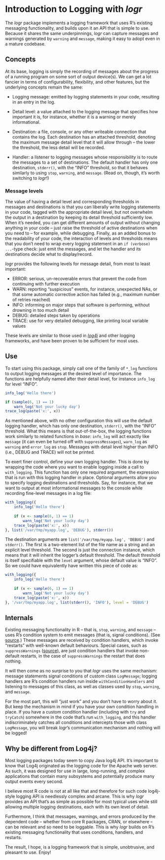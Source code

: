 <!--
%\VignetteEngine{knitr}
%\VignetteIndexEntry{Introduction to logging with _logr_}
-->

Introduction to Logging with _logr_
===================================

The _logr_ package implements a logging framework that uses R's
existing messaging functionality, and builds upon it an API that is
simple to use. Because it shares the same underpinnings, _logr_ can
capture messages and warnings generated by `warning` and `message`,
making it easy to adopt even in a mature codebase.


Concepts
--------

At its base, logging is simply the recording of messages about the
progress of a running program on some sort of output device(s). We can
get a lot fancier in terms of configurability, flexibility, and other
features, but the underlying concepts remain the same:

- Logging message: emitted by logging statements in your code,
  resulting in an entry in the log.
  
- Detail level: a value attached to the logging message that specifies
  how important it is, for instance, whether it is a warning or merely
  informational.
  
- Destination: a file, console, or any other writeable connection that
  contains the log. Each destination has an attached threshold,
  denoting the maximum message detail level that it will allow through
  -- the lower the threshold, the less detail will be recorded.
  
- Handler: a listener to logging messages whose responsibility is to
  route the messages to a set of destinations. The default handler has
  only one destination, `stderr()`, with the "INFO" threshold, so that
  it behaves similarly to using `stop`, `warning`, and `message`.
  (Read on, though, it's worth switching to _logr_!)


### Message levels

The value of having a detail level and corresponding thresholds in
messages and destinations is that you can liberally write logging
statements in your code, tagged with the appropriate detail level, but
not overwhelm the output in a destination by keeping its detail
threshold sufficiently low. When it's needed, you can get different
amounts of output without changing anything in your code -- just raise
the threshold of active destinations when you need to -- for example,
while debugging. Finally, as an added bonus to the readability of your
code, the interaction of levels and thresholds means that you don't
need to wrap every logging statement in an `if (verbose) ...`-type
check: just emit the messages, and let the handler and its
destinations decide what to display/record.

_logr_ provides the following levels for message detail, from most to
least important:

- ERROR: serious, un-recoverable errors that prevent the code from
  continuing with further execution
- WARN: reporting "suspicious" events, for instance, unexpected NAs,
  or that some automatic corrective action has failed (e.g., maximum
  number of retries reached)
- INFO: informing on major steps that software is performing, without
  drowning in too much detail
- DEBUG: detailed steps taken by operations
- TRACE: use for very detailed debugging, like printing local variable
  values

These levels are similar to those used in
[_log4j_](http://logging.apache.org/log4j/) and other logging
frameworks, and have been proven to be sufficient for most uses.


Use
---

To start using this package, simply call one of the family of `*_log`
functions to output logging messages at the desired level of
importance. The functions are helpfully named after their detail
level, for instance `info_log` for level "INFO".

```r
info_log('Hello there')

if (sample(6, 1) == 1)
    warn_log('Not your lucky day')
trace_log(paste('x:', x))
```

As mentioned above, with no other configuration this will use the
default logging handler, which has only one destination, `stderr()`,
with the "INFO" threshold. What this means is that out-of-the-box, the
logging functions work similarly to related functions in _base_:
`info_log` will act exactly like `message` (it can even be turned off
with `suppressMessages`), `warn_log` as `warning` and `error_log` as
`stop`. Messages with detail level higher than INFO (i.e., DEBUG and
TRACE) will not be printed.

To exert finer control, define your own logging handler. This is done
by wrapping the code where you want to enable logging inside a call to
`with_logging`. This function has only one required argument, the
expression that is run with this logging handler in place. Optional
arguments allow you to specify logging destinations and thresholds.
Say, for instance, that we want to output at most informational
messages to the console while recording fine-level messages in a log
file:

```r
with_logging({
    info_log('Hello there')
    
    if (x <- sample(6, 1) == 1)
        warn_log('Not your lucky day')
    trace_log(paste('x:', x))
}, list('/var/tmp/myapp.log', 'DEBUG'), stderr())
```

The destination arguments are `list('/var/tmp/myapp.log', 'DEBUG')`
and `stderr()`. The first is a two-element list of the file name as
a string and an explicit level threshold. The second is just the
connection instance, which means that it will inherit the logger's
default threshold. The default threshold is itself specifiable with
the `level` argument, whose default value is "INFO". So we could have
equivalently have written this piece of code as:


```r
with_logging({
    info_log('Hello there')
    
    if (x <- sample(6, 1) == 1)
        warn_log('Not your lucky day')
    trace_log(paste('x:', x))
}, '/var/tmp/myapp.log', list(stderr(), 'INFO'), level = 'DEBUG')
```

Internals
---------

Existing messaging functionality in R -- that is, `stop`, `warning`,
and `message` -- uses R's condition system to emit messages (that is,
signal conditions). (See [source][stop.R].) These messages are
received by condition handlers, which invoke "restarts" with
well-known default behaviours. Special cases, such as
`suppressWarnings` ([source][suppressWarnings]), are just condition
handlers that invoke non-default restarts, in the case of
`suppressWarnings` the restart that does nothing.

It will then come as no surprise to you that _logr_ uses the same
mechanism: message statements signal conditions of custom class
`LogMessage`; logging handlers are R's condition handlers run inside
`withConditionHandlers` and listening to messages of this class, as
well as classes used by `stop`, `warning`, and `message`.

For the most part, this will "just work" and you don't have to worry
about it. But keep the mechanism in mind if you have your own
condition handling in place. If you have a custom condition handler
(including with `try` and `tryCatch`) somewhere in the code that's run
`with_logging`, and this handler indiscriminately catches all
conditions and intercepts those with class `LogMessage`, you will
break _logr_'s communication mechanism and nothing will be logged!


Why be different from Log4j?
----------------------------

Most logging packages today seem to copy Java log4j API. It's
important to know that Log4j originated as the logging code for the
Apache web server. As such, it was designed for use in large,
long-running, and complex applications that contain many subsystems
and potentially produce many output events every second.

I believe most R code is not at all like that and therefore for such
code log4j-style logging API is needlessly complex and arcane. This is
why _logr_ provides an API that's as simple as possible for most
typical uses while still allowing multiple logging destinations, each
with its own level of detail.

Furthermore, I think that messages, warnings, and errors produced by
the dependent code -- whether from core R packages, CRAN, or elsewhere
-- can be relevant and so need to be loggable. This is why _logr_
builds on R's existing messaging functionality that uses conditions,
handlers, and restarts.

The result, I hope, is a logging framework that is simple,
unobtrusive, and pleasant to use. Enjoy!

[stop.R]: https://svn.r-project.org/R/trunk/src/library/base/R/stop.R

[suppressWarnings]: https://svn.r-project.org/R/trunk/src/library/base/R/conditions.R
